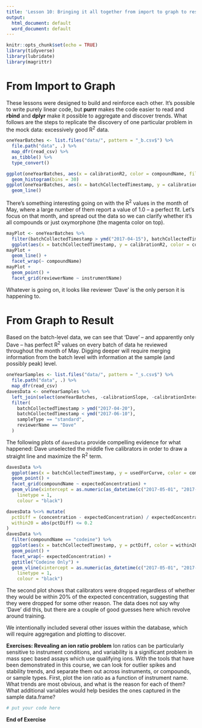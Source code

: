 ```yaml
---
title: 'Lesson 10: Bringing it all together from import to graph to result'
output:
  html_document: default
  word_document: default
---
```


```r
knitr::opts_chunk$set(echo = TRUE)
library(tidyverse)
library(lubridate)
library(magrittr)
```

# From Import to Graph
These lessons were designed to build and reinforce each other. It's possible to write purely linear code, but **purrr** makes the code easier to read and **rbind** and **dplyr** make it possible to aggregate and discover trends. What follows are the steps to replicate the discovery of one particular problem in the mock data: excessively good R^2^ data.

```r
oneYearBatches <- list.files("data/", pattern = "_b.csv$") %>%
  file.path("data", .) %>%
  map_dfr(read_csv) %>%
  as_tibble() %>%
  type_convert()

ggplot(oneYearBatches, aes(x = calibrationR2, color = compoundName, fill = compoundName)) +
  geom_histogram(bins = 30)
ggplot(oneYearBatches, aes(x = batchCollectedTimestamp, y = calibrationR2, color = compoundName)) +
  geom_line()
```

There's something interesting going on with the R^2^ values in the month of May, where a large number of them report a value of 1.0 -- a perfect fit. Let's focus on that month, and spread out the data so we can clarify whether it's all compounds or just oxymorphone (the magenta color on top).

```r
mayPlot <- oneYearBatches %>%
  filter(batchCollectedTimestamp > ymd("2017-04-15"), batchCollectedTimestamp < ymd("2017-06-15")) %>%
  ggplot(aes(x = batchCollectedTimestamp, y = calibrationR2, color = compoundName))
mayPlot +
  geom_line() +
  facet_wrap(~ compoundName)
mayPlot +
  geom_point() +
  facet_grid(reviewerName ~ instrumentName)
```

Whatever is going on, it looks like reviewer 'Dave' is the only person it is happening to. 

# From Graph to Result

Based on the batch-level data, we can see that 'Dave' -- and apparently only Dave -- has perfect R^2^ values on every batch of data he reviewed throughout the month of May. Digging deeper will require merging information from the batch level with information at the sample (and possibly peak) level. 

```r
oneYearSamples <- list.files("data/", pattern = "_s.csv$") %>%
  file.path("data", .) %>%
  map_dfr(read_csv)
davesData <- oneYearSamples %>%
  left_join(select(oneYearBatches, -calibrationSlope, -calibrationIntercept)) %>%
  filter(
    batchCollectedTimestamp > ymd("2017-04-20"),
    batchCollectedTimestamp < ymd("2017-06-10"),
    sampleType == "standard",
    reviewerName == "Dave"
  )
```

The following plots of `davesData` provide compelling evidence for what happened: Dave unselected the middle five calibrators in order to draw a straight line and maximize the R^2^ term.

```r
davesData %>%
  ggplot(aes(x = batchCollectedTimestamp, y = usedForCurve, color = compoundName)) +
  geom_point() +
  facet_grid(compoundName ~ expectedConcentration) +
  geom_vline(xintercept = as.numeric(as_datetime(c("2017-05-01", "2017-06-01"))),
    linetype = 1,
    colour = "black")

davesData %<>% mutate(
  pctDiff = (concentration - expectedConcentration) / expectedConcentration,
  within20 = abs(pctDiff) <= 0.2
)
davesData %>%
  filter(compoundName == "codeine") %>%
  ggplot(aes(x = batchCollectedTimestamp, y = pctDiff, color = within20)) +
  geom_point() +
  facet_wrap(~ expectedConcentration) +
  ggtitle("Codeine Only") +
  geom_vline(xintercept = as.numeric(as_datetime(c("2017-05-01", "2017-06-01"))), 
    linetype = 1, 
    colour = "black")
```

The second plot shows that calibrators were dropped regardless of whether they would be within 20% of the expected concentration, suggesting that they were dropped for some other reason. The data does not say why 'Dave' did this, but there are a couple of good guesses here which revolve around training.

We intentionally included several other issues within the database, which will require aggregation and plotting to discover.

**Exercises: Revealing an ion ratio problem** 
Ion ratios can be particularly sensitive to instrument conditions, and variability is a significant problem in mass spec based assays which use qualifying ions. With the tools that have been demonstrated in this course, we can look for outlier spikes and stability trends, and separate them out across instruments, or compounds, or sample types. First, plot the ion ratio as a function of instrument name. What trends are most obvious, and what is the reason for each of them? What additional variables would help besides the ones captured in the sample data.frame?


```r

# put your code here

```

**End of Exercise**